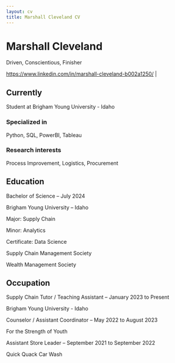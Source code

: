 ```yaml
---
layout: cv
title: Marshall Cleveland CV
---
```

# Marshall Cleveland
Driven, Conscientious, Finisher

<div id="webaddress">
<a href="marshallcleveland616@gmail.com">https://www.linkedin.com/in/marshall-cleveland-b002a1250/</a>
| <a href=""></a>
</div>

## Currently

Student at Brigham Young University - Idaho

### Specialized in

Python, SQL, PowerBI, Tableau

### Research interests

Process Improvement, Logistics, Procurement

## Education
Bachelor of Science – July 2024

Brigham Young University – Idaho

Major: 		Supply Chain

Minor: 		Analytics

Certificate: 	Data Science

Supply Chain Management Society

Wealth Management Society

## Occupation
Supply Chain Tutor / Teaching Assistant – January 2023 to Present

Brigham Young University - Idaho


Counselor / Assistant Coordinator – May 2022 to August 2023

For the Strength of Youth


Assistant Store Leader – September 2021 to September 2022

Quick Quack Car Wash

<!-- ### Footer

Last updated: May 2013 -->
